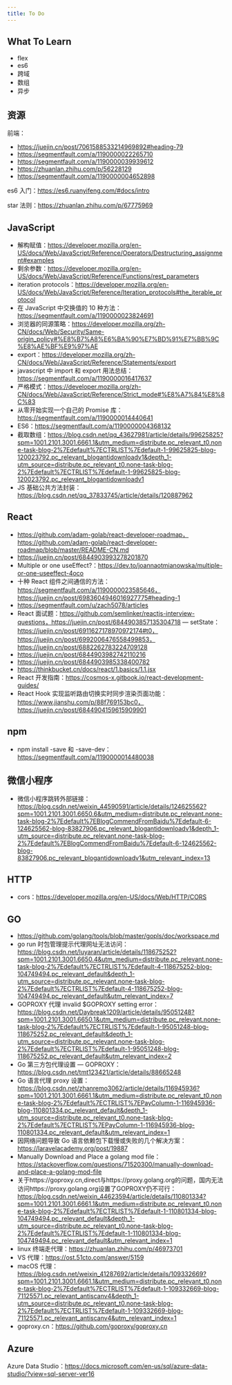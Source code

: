 ```yaml
---
title: To Do
---
```


## What To Learn

- flex
- es6
- 跨域
- 数组
- 异步

## 资源

前端：

- https://juejin.cn/post/7061588533214969892#heading-79
- https://segmentfault.com/a/1190000022265710
- https://segmentfault.com/a/1190000039939612
- https://zhuanlan.zhihu.com/p/56228129
- https://segmentfault.com/a/1190000004652898

es6 入门：https://es6.ruanyifeng.com/#docs/intro

star 法则：https://zhuanlan.zhihu.com/p/67775969

## JavaScript

- 解构赋值：https://developer.mozilla.org/en-US/docs/Web/JavaScript/Reference/Operators/Destructuring_assignment#examples
- 剩余参数：https://developer.mozilla.org/en-US/docs/Web/JavaScript/Reference/Functions/rest_parameters
- iteration protocols：https://developer.mozilla.org/en-US/docs/Web/JavaScript/Reference/Iteration_protocols#the_iterable_protocol
- 在 JavaScript 中交换值的 10 种方法：https://segmentfault.com/a/1190000023824691
- 浏览器的同源策略：https://developer.mozilla.org/zh-CN/docs/Web/Security/Same-origin_policy#%E8%B7%A8%E6%BA%90%E7%BD%91%E7%BB%9C%E8%AE%BF%E9%97%AE
- export：https://developer.mozilla.org/zh-CN/docs/Web/JavaScript/Reference/Statements/export
- javascript 中 import 和 export 用法总结：https://segmentfault.com/a/1190000016417637
- 严格模式：https://developer.mozilla.org/zh-CN/docs/Web/JavaScript/Reference/Strict_mode#%E8%A7%84%E8%8C%83
- 从零开始实现一个自己的 Promise 库：https://segmentfault.com/a/1190000014440641
- ES6：https://segmentfault.com/a/1190000004368132
- 截取数组：https://blog.csdn.net/qq_43627981/article/details/99625825?spm=1001.2101.3001.6661.1&utm_medium=distribute.pc_relevant_t0.none-task-blog-2%7Edefault%7ECTRLIST%7Edefault-1-99625825-blog-120023792.pc_relevant_blogantidownloadv1&depth_1-utm_source=distribute.pc_relevant_t0.none-task-blog-2%7Edefault%7ECTRLIST%7Edefault-1-99625825-blog-120023792.pc_relevant_blogantidownloadv1
- JS 基础公共方法封装：https://blog.csdn.net/qq_37833745/article/details/120887962

## React

- https://github.com/adam-golab/react-developer-roadmap，https://github.com/adam-golab/react-developer-roadmap/blob/master/README-CN.md
- https://juejin.cn/post/6844903993278201870
- Multiple or one useEffect?：https://dev.to/joannaotmianowska/multiple-or-one-useeffect-4oco
- 十种 React 组件之间通信的方法：https://segmentfault.com/a/1190000023585646，https://juejin.cn/post/6983604946016927775#heading-1
- https://segmentfault.com/u/zach5078/articles
- React 面试题：https://github.com/semlinker/reactjs-interview-questions，https://juejin.cn/post/6844903857135304718
  — setState：https://juejin.cn/post/6911627178970972174#t0，https://juejin.cn/post/6992006476558499853，https://juejin.cn/post/6882262783224709128
- https://juejin.cn/post/6844903982742110216
- https://juejin.cn/post/6844903985338400782
- https://thinkbucket.cn/docs/react/1.basics/1.1.jsx
- React 开发指南：https://cosmos-x.gitbook.io/react-development-guides/
- React Hook 实现监听路由切换实时同步渲染页面功能：https://www.jianshu.com/p/88f769153bc0，https://juejin.cn/post/6844904159615909901

## npm

- npm install -save 和 -save-dev：https://segmentfault.com/a/1190000014480038

## 微信小程序

- 微信小程序跳转外部链接：https://blog.csdn.net/weixin_44590591/article/details/124625562?spm=1001.2101.3001.6650.6&utm_medium=distribute.pc_relevant.none-task-blog-2%7Edefault%7EBlogCommendFromBaidu%7Edefault-6-124625562-blog-83827906.pc_relevant_blogantidownloadv1&depth_1-utm_source=distribute.pc_relevant.none-task-blog-2%7Edefault%7EBlogCommendFromBaidu%7Edefault-6-124625562-blog-83827906.pc_relevant_blogantidownloadv1&utm_relevant_index=13

## HTTP

- cors：https://developer.mozilla.org/en-US/docs/Web/HTTP/CORS

## GO

- https://github.com/golang/tools/blob/master/gopls/doc/workspace.md
- go run 时包管理提示代理网址无法访问：https://blog.csdn.net/luyaran/article/details/118675252?spm=1001.2101.3001.6650.4&utm_medium=distribute.pc_relevant.none-task-blog-2%7Edefault%7ECTRLIST%7Edefault-4-118675252-blog-104749494.pc_relevant_default&depth_1-utm_source=distribute.pc_relevant.none-task-blog-2%7Edefault%7ECTRLIST%7Edefault-4-118675252-blog-104749494.pc_relevant_default&utm_relevant_index=7
- GOPROXY 代理 invalid $GOPROXY setting error：https://blog.csdn.net/Daybreak1209/article/details/95051248?spm=1001.2101.3001.6650.1&utm_medium=distribute.pc_relevant.none-task-blog-2%7Edefault%7ECTRLIST%7Edefault-1-95051248-blog-118675252.pc_relevant_default&depth_1-utm_source=distribute.pc_relevant.none-task-blog-2%7Edefault%7ECTRLIST%7Edefault-1-95051248-blog-118675252.pc_relevant_default&utm_relevant_index=2
- Go 第三方包代理设置 — GOPROXY：https://blog.csdn.net/tmt123421/article/details/88665248
- Go 语言代理 proxy 设置：https://blog.csdn.net/zhanremo3062/article/details/116945936?spm=1001.2101.3001.6661.1&utm_medium=distribute.pc_relevant_t0.none-task-blog-2%7Edefault%7ECTRLIST%7EPayColumn-1-116945936-blog-110801334.pc_relevant_default&depth_1-utm_source=distribute.pc_relevant_t0.none-task-blog-2%7Edefault%7ECTRLIST%7EPayColumn-1-116945936-blog-110801334.pc_relevant_default&utm_relevant_index=1
- 因网络问题导致 Go 语言依赖包下载慢或失败的几个解决方案：https://laravelacademy.org/post/19887
- Manually Download and Place a golang mod file：https://stackoverflow.com/questions/71520300/manually-download-and-place-a-golang-mod-file
- 关于https://goproxy.cn,direct与https://proxy.golang.org的问题，国内无法访问https://proxy.golang.org设置了GOPROXY仍不可行：https://blog.csdn.net/weixin_44623594/article/details/110801334?spm=1001.2101.3001.6661.1&utm_medium=distribute.pc_relevant_t0.none-task-blog-2%7Edefault%7ECTRLIST%7Edefault-1-110801334-blog-104749494.pc_relevant_default&depth_1-utm_source=distribute.pc_relevant_t0.none-task-blog-2%7Edefault%7ECTRLIST%7Edefault-1-110801334-blog-104749494.pc_relevant_default&utm_relevant_index=1
- linux 终端走代理：https://zhuanlan.zhihu.com/p/46973701
- VS 代理：https://ost.51cto.com/answer/5159
- macOS 代理：https://blog.csdn.net/weixin_41287692/article/details/109332669?spm=1001.2101.3001.6661.1&utm_medium=distribute.pc_relevant_t0.none-task-blog-2%7Edefault%7ECTRLIST%7Edefault-1-109332669-blog-71125571.pc_relevant_antiscanv4&depth_1-utm_source=distribute.pc_relevant_t0.none-task-blog-2%7Edefault%7ECTRLIST%7Edefault-1-109332669-blog-71125571.pc_relevant_antiscanv4&utm_relevant_index=1
- goproxy.cn：https://github.com/goproxy/goproxy.cn

## Azure

Azure Data Studio：https://docs.microsoft.com/en-us/sql/azure-data-studio/?view=sql-server-ver16
